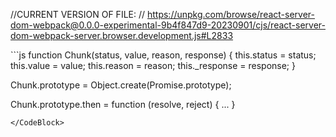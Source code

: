 //CURRENT VERSION OF FILE: 
// https://unpkg.com/browse/react-server-dom-webpack@0.0.0-experimental-9b4f847d9-20230901/cjs/react-server-dom-webpack-server.browser.development.js#L2833

<CodeBlock noButtons>
```js
function Chunk(status, value, reason, response) {
  this.status = status;
  this.value = value;
  this.reason = reason;
  this._response = response;
}

Chunk.prototype = Object.create(Promise.prototype);

Chunk.prototype.then = function (resolve, reject) {
...
}

```
</CodeBlock>